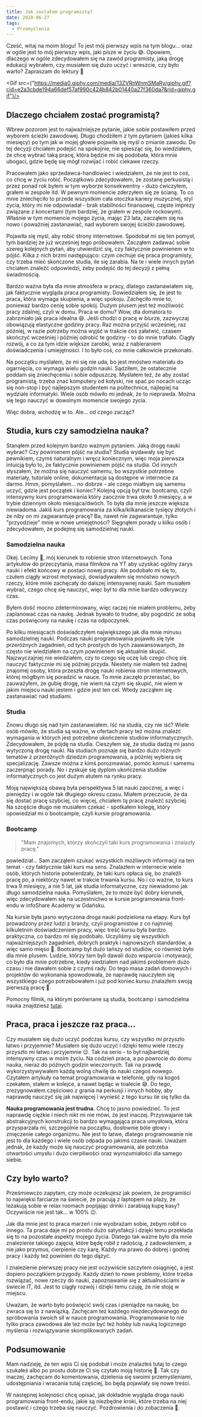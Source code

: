 ```yaml
---
title: Jak zostałem programistą?
date: 2020-06-27
tags:
  - Przemyślenia
---
```



Cześć, witaj na moim blogu! To jest mój pierwszy wpis na tym blogu... oraz w ogóle jest to mój pierwszy wpis, jaki pisze w życiu 😅. Opowiem, dlaczego w ogóle zdecydowałem się na zawód programisty, jaką drogę edukacji wybrałem, czy musiałem się dużo uczyć i wreszcie, czy było warto? Zapraszam do lektury 🙂 

<Gif src={"https://media0.giphy.com/media/13ZVRnWnmSMaRy/giphy.gif?cid=e2a3cbde194a66def57af990c424b842b01440a27f360da7&rid=giphy.gif"}/>

## Dlaczego chciałem zostać programistą?
Wbrew pozorom jest to najważniejsze pytanie, jakie sobie postawiłem przed wyborem ścieżki zawodowej. Długo chodziłem z tym pytaniem (jakieś kilka miesięcy) po tym jak w mojej głowie pojawiła się myśl o zmianie zawodu. Do tej decyzji chciałem podejść na spokojnie, nie spiesząc się, bo wiedziałem, że chcę wybrać taką pracę, która będzie mi się podobała, która mnie ubogaci, gdzie będę się mógł rozwijać i robić ciekawe rzeczy.

Pracowałem jako sprzedawca-handlowiec i wiedziałem, że nie jest to coś, co chcę w życiu robić. Początkowo zdecydowałem, że zostanę perkusistą i przez ponad rok byłem w tym wyborze konsekwentny - dużo ćwiczyłem, grałem w zespole itd. W pewnym momencie zderzyłem się ze ścianą. To co mnie zniechęciło to przede wszystkim cała otoczka kariery muzycznej, styl życia, który mi nie odpowiadał - brak stabilności finansowej, częste imprezy związane z koncertami (tym bardziej, że grałem w zespole rockowym). Właśnie w tym momencie mojego życia, mając 23 lata, zacząłem się na nowo i poważniej zastanawiać, nad wyborem swojej ścieżki zawodowej.


Pojawiła się myśl, aby robić strony internetowe. Spodobał mi się ten pomysł, tym bardziej że już wcześniej tego próbowałem. Zacząłem zadawać sobie szereg kolejnych pytań, aby utwierdzić się, czy faktycznie powinienem w to pójść. Kilka z nich brzmi następująco: czym cechuje się praca programisty, czy trzeba mieć skończone studia, ile się zarabia. Na te i wiele innych pytań chciałem znaleźć odpowiedzi, żeby podejść do tej decyzji z pełną świadmością.


Bardzo ważna była dla mnie atmosfera w pracy, dlatego zastanawiałem się, jak faktycznie wygląda praca programisty. Dowiedziałem się, że jest to praca, która wymaga skupienia, a więc spokoju. Zachęciło mnie to, ponieważ bardzo cenię sobie spokój. Dużym plusem jest też możliwość pracy zdalnej, czyli w domu. Praca w domu? Wow, dla domatora to zabrzmiało jak praca idealna 😄. Jeśli chodzi o pracę w biurze, zazwyczaj obowiązują elastyczne godziny pracy. Raz można przyjść wcześniej, raz później, w razie potrzeby można wyjść w trakcie coś załatwić, czasem skończyć wcześniej i później odrobić te godziny - to do mnie trafiało. Ciągły rozwój, a co za tym idzie większe zarobki, wraz z nabieraniem doświadczenia i umiejętności. I to było coś, co mnie całkowicie przekonało.

Na początku myślałem, że mi się nie uda, bo jest mnóstwo materiału do ogarnięcia, co wymaga wielu godzin nauki. Sądziłem, że ostatecznie poddam się zniechęceniu i sobie odpuszczę. Myślałem też, że aby zostać programistą, trzeba znać komputery od kołyski, nie spać po nocach ucząc się non-stop i być najlepszym studentem na politechnice, najlepiej na wydziale informatyki. Wiele osób mówiło mi jednak, że to nieprawda. Można się tego nauczyć w dowolnym momencie swojego zycia.

Więc dobra, wchodzę w to. Ale... od czego zacząć?

<Gif src="https://media2.giphy.com/media/26ni7e85ldigoAvK0/giphy.gif?cid=e2a3cbdefb9145bc33c8cf9a9235271377a229ea74f6adf4&rid=giphy.gif"/>

## Studia, kurs czy samodzielna nauka?

Stanąłem przed kolejnym bardzo ważnym pytaniem. Jaką drogę nauki wybrać? Czy powinienem pójść na studia? Studia wydawały się być pewnikiem, czymś naturalnym i wręcz koniecznym, więc moja pierwsza intuicją było to, że faktycznie powinienem pójść na studia. Od innych słyszałem, że można się nauczyć samemu, bo wszystkie potrzebne materiały, tutoriale online, dokumentacja są dostępne w internecie za darmo. Hmm, pomyślałem... no dobrze - ale czego miałbym się samemu uczyć, gdzie jest początek i koniec? Kolejną opcją był tzw. bootcamp, czyli intensywny kurs programowania który zaocznie trwa około 9 miesięcy, a w trybie dziennym około miesiąca/dwóch. To była dla mnie jeszcze większa niewiadoma. Jakiś kurs programowania za kilka/kilkanaście tysięcy złotych i że niby on mi zagwarantuje pracę? Ba, nawet nie zagwarantuje, tylko "przyodzieje" mnie w nowe umiejętności? Sięgnąłem porady u kilku osób i zdecydowałem, że podejmę się samodzielnej nauki.

### Samodzielna nauka

Okej. Lecimy 🚀, mój kierunek to robienie stron internetowych. Tona artykułów do przeczytania, masa filmików na YT aby uzyskać ogólny zarys nauki i efekt końcowy w postaci nowej pracy. Ale podobało mi się to, czułem ciągły wzrost motywacji, dowiadywałem się mnóstwo nowych rzeczy, które mnie zachęcały do dalszej intensywnej nauki. Sam musiałem wybrać, czego chcę się nauczyć, więc był to dla mnie bardzo odkrywczy czas.

Byłem dość mocno zdeterminowany, więc raczej nie miałem problemu, żeby zaplanować czas na naukę. Jednak bywało to trudne, aby pogodzić ze sobą czas poświęcony na naukę i czas na odpoczynek.

Po kilku miesiącach doświadczyłem największego jak dla mnie minusu samodzielnej nauki. Podczas nauki programowania pojawiło się tyle przeróżnych zagadnień, od tych prostych do tych zaawansowanych, że często nie wiedziałem na czym powinienem się aktualnie skupić. Najzwyczajniej nie wiedziałem, czy to czego się uczę lub czego chcę się nauczyć faktycznie mi się później przyda. Niestety nie miałem też żadnej znajomej osoby, która przeszła drogę nauki robienia stron internetowych, której mógłbym się poradzić w nauce. To mnie zaczęło przerastać, bo zauważyłem, że gubię drogę, nie wiem na czym się skupić, nie wiem w jakim miejscu nauki jestem i gdzie jest ten cel. Wtedy zacząłem się zastanawiać nad studiami. 

### Studia 

Znowu długo się nad tym zastanawiałem. Iść na studia, czy nie iść? Wiele osób mówiło, że studia są ważne, w ofertach pracy też można znaleźć wymagania w których jest potrzebne ukończenie studiów informatycznych. Zdecydowałem, że pójdę na studia. Cieszyłem się, że studia dadzą mi jasno wytyczoną drogę nauki. Na studiach poznaje się bardzo dużo różnych tematów z przeróżnych dziedzin programowania, a póżniej wybiera się specjalizację. Zawsze można z kimś porozmawiać, pomóc komuś i samemu zaczerpnąć porady. No i zyskuje się dyplom ukończenia studiów informatycznych co jest dużym atutem na rynku pracy.  

Moją największą obawą była perspektywa 5 lat nauki zaocznej, a więc i pieniędzy i w ogóle tak długiego okresu czasu. Miałem przeczucie, że da się dostać pracę szybciej, co więcej, chciałem tą pracę znaleźć szybciej. Na szcęście długo nie musiałem czekać - spotkałem kolegę, który opowiedział mi o bootcampie, czyli kursie programowania. 

### Bootcamp

> "Mam znajomych, którzy skończyli taki kurs programowania i znalazły pracę."

powiedział... Sam zacząłem szukać wszystkich możliwych informacji na ten temat - czy faktycznie taki kurs ma sens. Znalazłem w internecie wiele osób, których historie potwierdzały, że taki kurs opłaca się, bo znaleźli pracę po, a niektórzy nawet w trakcie trwania kursu. No i co ważne, to kurs trwa 9 miesięcy, a nie 5 lat, jak studia informatyczne, czy niewiadomo jak długo samodzielna nauka. Pomyślałem, że to może być dobry kierunek, więc zdecydowałem się na uczestnictwo w kursie programowania front-endu w infoShare Academy w Gdańsku. 

Na kursie była jasno wytyczona droga nauki podzielona na etapy. Kurs był prowadzony przez ludzi z branży, czyli programistów z co najmniej kilkuletnim doświadczeniem pracy, więc treść kursu była bardzo praktyczna, co bardzo mi się podobało. Uczyliśmy się wszystkich najważniejszych zagadnień, dobrych praktyk i najnowszych standardów, a więc samo mięso 🥩. Bootcamp był dużo tańszy od studiów, co również było dla mnie plusem. Ludzie, którzy tam byli dawali dużo wsparcia i motywacji, co było dla mnie potrzebne, kiedy siedziałem nad jakimś problemem dużo czasu i nie dawałem sobie z czymś rady. Do tego masa zadań domowych i projektów do wykonania spowodowała, że naprawdę nauczyłem się wszystkiego czego potrzebowałem i już pod koniec kursu znalazłem swoją pierwszą pracę 🎉. 

<Gif src="https://media1.giphy.com/media/yoJC2JaiEMoxIhQhY4/giphy.gif?cid=e2a3cbdea694130fd26d2623308290ea3e3fce6670d1c5a2&rid=giphy.gif"/>

Pomocny filmik, na którym porównane są studia, bootcamp i samodzielna nauka znajdziesz <a href="https://www.youtube.com/watch?v=RP8O1Q1AXpg&list=PLillGF-RfqbZ_hV3gQav81bUCpCANWXOu&index=15&t=0s" target="_blank" rel="noopener">tutaj</a>. 

## Praca, praca i jeszcze raz praca... 

Czy musiałem się dużo uczyć podczas kursu, czy wszystko mi przyszło łatwo i przyjemnie? Musiałem się dużo uczyć i dzięki temu wiele rzeczy przyszło mi łatwo i przyjemnie 😉. Tak na serio - to był najbardziej intensywny czas w moim życiu. Na codzień praca, a po powrocie do domu nauka, nieraz do późnych godzin wieczornych. Tak na prawdę wykorzystywywałem każdą wolną chwilę do nauki czegoś nowego. Czytałem artykuły na temat programowania w telefonie, gdy na kogoś czekałem, stałem w kolejce, a nawet będąc w toalecie 😅. Do tego, zrezygnowałem częściowo z grania na perkusji i innych hobby, aby naprawdę nauczyć się jak najwięcej i wynieść z tego kursu ile się tylko da.  

**Nauka programowania jest trudna.** Chcę to jasno powiedzieć. To jest naprawdę ciężkie i niech nikt mi nie mówi, że jest inaczej. Przyswajanie tak abstrakcyjnych konstrukcji to bardzo wymagająca praca umysłowa, która przysparzała mi, szczególnie na początku, dosłownie bóle głowy i zmęczenie całego organizmu. Nie jest to łatwe, dlatego programowanie nie jest to dla każdego i wiele osób odpada po jakimś czasie nauki. Uważam jednak, że każdy może się nauczyć programowania, ale potrzeba otwartości umysłu i dużo cierpliwości oraz wyrozumiałości dla samego siebie. 

<Gif src="https://media3.giphy.com/media/3o6ZtaiPZNzrmRQ6YM/giphy.gif?cid=e2a3cbdebbb0373170f246019e659eba603a596ad507fc09&rid=giphy.gif"/>

## Czy było warto? 

Prześmiewczo zapytam, czy może oczekujesz jak powiem, że programiści to najwięksi farciarze na świecie, że pracują z laptopem na plaży, że leżakują sobie w relax roomach popijając drinki i zarabiają kupę kasy? Oczywiście nie jest tak... w 100% 😉. 

Jak dla mnie jest to praca marzeń i nie wyobrażam sobie, żebym robił co innego. Ta praca daje mi po prostu dużo satysfakcji i dzięki temu przekłada się to na pozostałe aspekty mojego życia. Dlatego tak ważne było dla mnie znalezienie takiego zajęcia, które będę robił z radością, z zadowoleniem, a nie jako przymus, cierpienie czy karę. Każdy ma prawo do dobrej i godnej pracy i każdy też powinien do tego dążyć.  

I znalezienie pierwszej pracy nie jest oczywiście szczytem osiągnięć, a jest dopiero początkiem przygody. Każdy dzień to nowe problemy, które trzeba rozwiązać, nowe rzeczy do nauki, zapoznawanie się z aktualnościami w świecie IT, itd. Jest to ciągły rozwój i dzięki temu czuję, że nie stoję w miejscu. 

Uważam, że warto było poświęcić swój czas i pieniądze na naukę, bo zwraca się to z nawiązką. Zachęcam też każdego niezdecydowanego do spróbowania swoich sił w nauce programowania. Programowanie to nie tylko praca zawodowa ale też może być też hobby lub nauką logicznego myślenia i rozwiązywanie skomplikowanych zadań.
 
## Podsumowanie

Mam nadzieję, że ten wpis Ci się podobał i może znalazłeś tutaj to czego szukałeś albo po prostu dobrze Ci się czytało moją historię 🙂. Tak czy inaczej, zachęcam do komentowania, dzielenia się swoimi przemyśleniami, udostępniania i wracania tutaj częściej, bo będą pojawiały się nowe treści. 

W następnej kolejności chcę opisać, jak dokładnie wygląda droga nauki programowania front-endu, jakie są niezbędne kroki, które trzeba na niej postawić i czego trzeba się nauczyć. Pozdrowienia i do zobaczenia 🤚.
